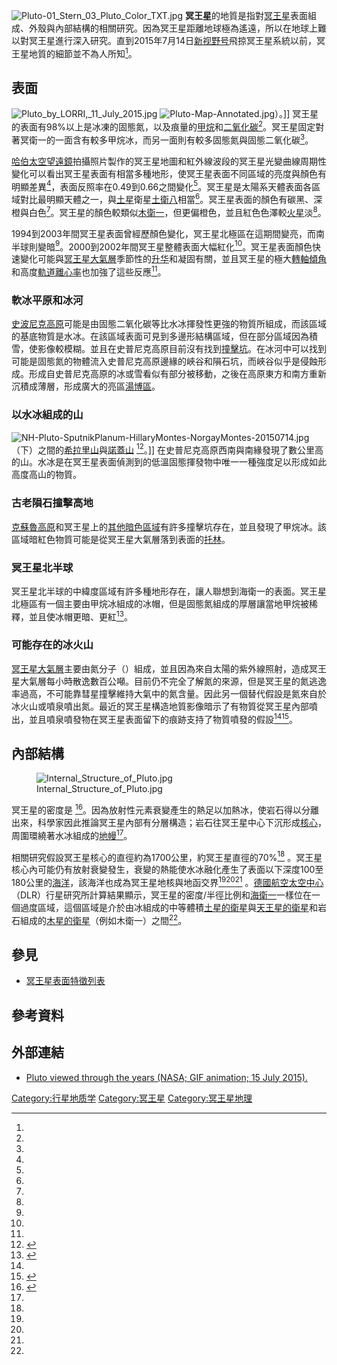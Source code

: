 {{noteTA
|G1 =Astronomy
|1=zh-cn:德国航空航天中心; zh-tw:德國航空太空中心;
|2T=zh-cn:地幔; zh-tw:地函; zh-hk:地幔
}}
[[File:Pluto-01_Stern_03_Pluto_Color_TXT.jpg|thumb]]
'''冥王星'''的地質是指對[[冥王星|冥王星]]表面組成、外殼與內部結構的相關研究。因為冥王星距離地球極為遙遠，所以在地球上難以對冥王星進行深入研究。直到2015年7月14日[[新视野号|新视野号]]飛掠冥王星系統以前，冥王星地質的細節並不為人所知<ref name="NASA-20150115" />。

== 表面 ==
{{see also|冥王星地理}}
[[File:Pluto_by_LORRI,_11_July_2015.jpg|thumb]]
[[File:Pluto-Map-Annotated.jpg|thumb]]）。]]
冥王星的表面有98%以上是冰凍的固態氮，以及痕量的[[甲烷|甲烷]]和[[二氧化碳|二氧化碳]]<ref name="tobias" />。冥王星固定對著冥衛一的一面含有較多甲烷冰，而另一面則有較多固態氮與固態二氧化碳<ref name="Boyle1999-MSNBC" />。

[[哈伯太空望遠鏡|哈伯太空望遠鏡]]拍攝照片製作的冥王星地圖和紅外線波段的冥王星光變曲線周期性變化可以看出冥王星表面有相當多種地形，使冥王星表面不同區域的亮度與顏色有明顯差異<ref name="Buie_2010 light curve" />，表面反照率在0.49到0.66之間變化<ref name="Hamilton" />。冥王星是太陽系天體表面各區域對比最明顯天體之一，與[[土星|土星]]衛星[[土衛八|土衛八]]相當<ref name="Buie_web_map" />。冥王星表面的顏色有碳黑、深橙與白色<ref name="Hubble2010" />。冥王星的顏色較類似[[木衛一|木衛一]]，但更偏橙色，並且紅色色澤較[[火星|火星]]淡<ref name="Buie_2010 surface-maps" />。

1994到2003年間冥王星表面曾經歷顏色變化，冥王星北極區在這期間變亮，而南半球則變暗<ref name="Hubble2010" />。2000到2002年間冥王星整體表面大幅紅化<ref name="Hubble2010" />。冥王星表面顏色快速變化可能與[[冥王星大氣層|冥王星大氣層]]季節性的[[升华|升华]]和凝固有關，並且冥王星的極大[[轉軸傾角|轉軸傾角]]和高度[[軌道離心率|軌道離心率]]也加強了這些反應<ref name="Hubble2010" />。

===軟冰平原和冰河===
[[史波尼克高原|史波尼克高原]]可能是由固態二氧化碳等比水冰揮發性更強的物質所組成，而該區域的基底物質是水冰。在該區域表面可見到多邊形結構區域，但在部分區域因為積雪，使影像較模糊。並且在史普尼克高原目前沒有找到[[撞擊坑|撞擊坑]]。在冰河中可以找到可能是固態氮的物體流入史普尼克高原邊緣的峽谷和隕石坑，而峽谷似乎是侵蝕形成。形成自史普尼克高原的冰或雪看似有部分被移動，之後在高原東方和南方重新沉積成薄層，形成廣大的亮區[[湯博區|湯博區]]。

{{Gallery|align=center |width=300
|File:Flowing nitrogen ice on Pluto.jpg|史波尼克高原北緣，影像中指出了固態氮流動方向，與地球上的冰河類似。
|File:Troughs in Sputnik Planum by LORRI.jpg|史波尼克高原南方的多邊形冰裂紋。該區域有風成條紋，可能證明了間歇泉的存在。影像右下方黑點是昇華的結果<ref name="NYT-20150717-kc3">{{cite news |last=Chang |first=Kenneth |title=Pluto Terrain Yields Big Surprises in New Horizons Images |url=http://www.nytimes.com/2015/07/18/science/space/pluto-terrain-yields-big-surprises-in-new-horizons-images.html |date=17 July 2015 |work=[[紐約時報|New York Times]] |accessdate=17 July 2015 |archive-date=2015-09-06 |archive-url=https://web.archive.org/web/20150906115035/http://www.nytimes.com/2015/07/18/science/space/pluto-terrain-yields-big-surprises-in-new-horizons-images.html |dead-url=no }}</ref>。
|File:NH-Pluto-FrozenCarbonMonoxide-20150714.jpg|綠色區域是史波尼克高原中[[一氧化碳|一氧化碳]]聚集區域。
}}

===以水冰組成的山===
[[File:NH-Pluto-SputnikPlanum-HillaryMontes-NorgayMontes-20150714.jpg|thumb]]（下）之間的[[希拉里山|希拉里山]]與[[諾蓋山|諾蓋山]] <ref name="NASA-20150724-lg">{{cite web |last=Gipson |first=Lillian |title=New Horizons Discovers Flowing Ices on Pluto |url=http://www.nasa.gov/feature/new-horizons-discovers-flowing-ices-on-pluto |date=24 July 2015 |work=[[NASA|NASA]] |accessdate=24 July 2015 |archive-date=2016-03-17 |archive-url=https://web.archive.org/web/20160317050557/http://www.nasa.gov/feature/new-horizons-discovers-flowing-ices-on-pluto/ |dead-url=no }}</ref>。]]
在史普尼克高原西南與南緣發現了數公里高的山。水冰是在冥王星表面偵測到的低溫固態揮發物中唯一一種強度足以形成如此高度高山的物質。

===古老隕石撞擊高地===
[[克蘇魯高原|克蘇魯高原]]和冥王星上的[[冥王星地理|其他暗色區域]]有許多撞擊坑存在，並且發現了甲烷冰。該區域暗紅色物質可能是從冥王星大氣層落到表面的[[托林_(天文学)|托林]]。

===冥王星北半球===
冥王星北半球的中緯度區域有許多種地形存在，讓人聯想到海衛一的表面。冥王星北極區有一個主要由甲烷冰組成的冰帽，但是固態氮組成的厚層讓當地甲烷被稀釋，並且使冰帽更暗、更紅<ref>{{cite web | title = Solar System Exploration: Multimedia: Gallery: Planetary Images: Pluto: The Ice Plot Thickens | publisher = NASA | url = http://solarsystem.nasa.gov/multimedia/display.cfm?Category=Planets&IM_ID=20257 | accessdate = 2015-08-11 | deadurl = yes | archiveurl = https://web.archive.org/web/20150818092817/http://solarsystem.nasa.gov/multimedia/display.cfm?Category=Planets&IM_ID=20257 | archivedate = 2015-08-18 }}</ref>。
{{Gallery|align=center |width=300
|File:NH-Pluto-MethaneIce-20150715.png|冥王星上的甲烷冰分布圖。亮綠色代表極冠，亮紅色則是[[炎魔斑|炎魔斑]]。
|File:NH-07-10-15-Pluto-FirstGeology-20150709.jpg|冥王星赤道暗區以北的區域是複雜的各種地形存在區域。
}}

===可能存在的冰火山===

[[冥王星大氣層|冥王星大氣層]]主要由氮分子（{{chem|N|2}}）組成，並且因為來自太陽的紫外線照射，造成冥王星大氣層每小時散逸數百公噸。目前仍不完全了解氮的來源，但是冥王星的氮逃逸率過高，不可能靠彗星撞擊維持大氣中的氮含量。因此另一個替代假設是氮來自於冰火山或噴泉噴出氮。最近的冥王星構造地質影像暗示了有物質從冥王星內部噴出，並且噴泉噴發物在冥王星表面留下的痕跡支持了物質噴發的假設<ref name="NYT-20150717-kc3"/><ref>{{cite web| title=Scientists study nitrogen provision for Pluto's atmosphere| publisher=phys.org| date=2015-08-11| url=http://phys.org/news/2015-08-scientists-nitrogen-provision-pluto-atmosphere.html| accessdate=11 August 2015| archive-date=2020-11-08| archive-url=https://web.archive.org/web/20201108135055/https://phys.org/news/2015-08-scientists-nitrogen-provision-pluto-atmosphere.html| dead-url=no}}</ref>。

== 內部結構 ==
[[File:Internal_Structure_of_Pluto.jpg|thumb]]

冥王星的密度是 {{val|1.87|u=g/cm3}}<ref>{{Cite web |url=http://www.universetoday.com/13861/pluto/ |title=Pluto – Universe Today |accessdate=2015-09-08 |archive-date=2020-11-27 |archive-url=https://web.archive.org/web/20201127015921/https://www.universetoday.com/13861/pluto/ |dead-url=no }}</ref>。因為放射性元素衰變產生的熱足以加熱冰，使岩石得以分離出來，科學家因此推論冥王星內部有分層構造；岩石往冥王星中心下沉形成[[行星核心|核心]]，周圍環繞著水冰組成的[[地幔|地幔]]<ref name="pluto.jhuapl Inside Story" />。

相關研究假設冥王星核心的直徑約為1700公里，約冥王星直徑的70%<ref name="Hussmann2006"/> 。冥王星核心內可能仍有放射衰變發生，衰變的熱能使水冰融化產生了表面以下深度100至180公里的[[地外液態水|海洋]]，該海洋也成為冥王星地核與地函交界<ref name="Hussmann2006" /><ref name="pluto.jhuapl Inside Story" /><ref name="space.com" /> 。[[德國航空太空中心|德國航空太空中心]]（DLR）行星研究所計算結果顯示，冥王星的密度/半徑比例和[[海衛一|海衛一]]一樣位在一個過度區域，這個區域是介於由冰組成的中等體積[[土星的衛星|土星的衛星]]與[[天王星的衛星|天王星的衛星]]和岩石組成的[[木星的衛星|木星的衛星]]（例如木衛一）之間<ref name="three-up-mess" />。
{{clear}}

== 參見 ==
* [[冥王星表面特徵列表|冥王星表面特徵列表]]

== 參考資料 ==
{{reflist
| colwidth = 30em
| refs =
<ref name="NASA-20150115">{{cite web
|last1=Brown
|first1=Dwayne
|last2=Buckley
|first2=Michael
|last3=Stothoff
|first3=Maria
|title=January 15, 2015 Release 15-011 - NASA's New Horizons Spacecraft Begins First Stages of Pluto Encounter
|url=http://www.nasa.gov/press/2015/january/nasa-s-new-horizons-spacecraft-begins-first-stages-of-pluto-encounter
|date=15 January 2015
|work=[[NASA|NASA]]
|accessdate=15 January 2015
|archive-date=2015-01-16
|archive-url=https://web.archive.org/web/20150116024251/http://www.nasa.gov/press/2015/january/nasa-s-new-horizons-spacecraft-begins-first-stages-of-pluto-encounter/
|dead-url=no
}}</ref>

<ref name="tobias">
{{cite journal
| title = Surface Ices and the Atmospheric Composition of Pluto
| first=Tobias C. |last=Owen
| first2=Ted L. |last2=Roush
| first3=Dale P. |last3=Cruikshank
| display-authors=3
| first4=James L. |last4=Elliot
| first5=Leslie A. |last5=Young
| first6=Catherine |last6=de Bergh
| first7=Bernard |last7=Schmitt
| first8=Thomas R. |last8=Geballe
| first9=Robert H. |last9=Brown
| first10=Mary Jane |last10=Bartholomew
| journal = Science
| date = 1993
| volume = 261
| issue = 5122
| pages = 745–748
| doi = 10.1126/science.261.5122.745
| pmid = 17757212
| bibcode = 1993Sci...261..745O <!--
| url=http://links.jstor.org/sici?sici=0036-8075%2819930806%293%3A261%3A5122%3C745%3ASIATAC%3E2.0.CO%3B2-G -->
}}
</ref>

<ref name="Boyle1999-MSNBC">{{cite news
| url = http://www.msnbc.msn.com/id/3077880/
| publisher = MSNBC
| title = Pluto regains its place on the fringe
| first = Alan
| last = Boyle
| date = 11 February 1999
| accessdate = 20 March 2007
| archive-date = 2011-08-20
| archive-url = https://www.webcitation.org/615UOQbVz?url=http://www.msnbc.msn.com/id/3077880/
| dead-url = no
}}</ref>

<ref name="Buie_2010 light curve">{{cite journal
| doi = 10.1088/0004-6256/139/3/1117
| first1 = Marc W.
| last1 = Buie
| first2 = William M.
| last2 = Grundy
| first3 = Eliot F.
| last3 = Young
| display-authors = 3
| first4 = Leslie A.
| last4 = Young
| first5 = S. Alan
| last5 = Stern
| date = 2010
| title = Pluto and Charon with the Hubble Space Telescope: I. Monitoring global change and improved surface properties from light curves
| journal = Astronomical Journal
| volume = 139
| issue = 3
| pages = 1117–1127
| url = http://www.boulder.swri.edu/~buie/biblio/pub072.html
| bibcode = 2010AJ....139.1117B
| access-date = 2015-09-08
| archive-date = 2015-07-20
| archive-url = https://web.archive.org/web/20150720235026/http://www.boulder.swri.edu/~buie/biblio/pub072.html
| dead-url = no
}}</ref>

<ref name="Hamilton">{{cite web
| date = 12 February 2006
| title = Dwarf Planet Pluto
| publisher = Views of the Solar System
| first = Calvin J.
| last = Hamilton
| url = http://www.solarviews.com/eng/pluto.htm
| accessdate = 10 January 2007
| archive-date = 2007-01-10
| archive-url = https://web.archive.org/web/20070110203242/http://www.solarviews.com/eng/pluto.htm
| dead-url = no
}}</ref>

<ref name="Buie_web_map">{{cite web
 |url         = http://www.boulder.swri.edu/~buie/pluto/hrcmap.html
 |title       = Pluto map information
 |first       = Marc W.
 |last        = Buie
 |accessdate  = 10 February 2010
 |deadurl     = yes
 |archiveurl  = https://web.archive.org/web/20110629005310/http://www.boulder.swri.edu/~buie/pluto/hrcmap.html
 |archivedate = 2011年6月29日
}}</ref>

<ref name="Hubble2010">{{cite web
| url = http://hubblesite.org/newscenter/archive/releases/2010/06/full/
| title = New Hubble Maps of Pluto Show Surface Changes
| first = Ray
| last = Villard
| first2 = Marc W.
| last2 = Buie
| date = 4 February 2010<!-- 01:00 pm (EST)-->
| publisher = News Release Number: STScI-2010-06
| accessdate = 10 February 2010
| archive-date = 2010-02-09
| archive-url = https://web.archive.org/web/20100209084358/http://hubblesite.org/newscenter/archive/releases/2010/06/full/
| dead-url = no
}}</ref>

<ref name="Buie_2010 surface-maps">{{cite journal
| doi = 10.1088/0004-6256/139/3/1128
| first1 = Marc W.
| last1 = Buie
| first2 = William M.
| last2 = Grundy
| first3 = Eliot F.
| last3 = Young
| display-authors = 3
| first4 = Leslie A.
| last4 = Young
| first5 = S. Alan
| last5 = Stern
| date = 2010
| title = Pluto and Charon with the Hubble Space Telescope: II. Resolving changes on Pluto's surface and a map for Charon
| journal = Astronomical Journal
| volume = 139
| issue = 3
| pages = 1128–1143
| url = http://www.boulder.swri.edu/~buie/biblio/pub073.html
| bibcode = 2010AJ....139.1128B
| access-date = 2015-09-08
| archive-date = 2015-07-07
| archive-url = https://web.archive.org/web/20150707205927/http://www.boulder.swri.edu/~buie/biblio/pub073.html
| dead-url = no
}}</ref>

<!--- not used in text?
<ref name=nominatename>
{{cite web
|url = http://www.ourpluto.org/nominate
|title = Nominate a Name!
|date = 
|accessdate = 21 March 2015
|website = Our Pluto
|publisher = 
|last = 
|first = 
|archive-url = https://web.archive.org/web/20150322104634/http://www.ourpluto.org/nominate
|archive-date = 2015-03-22
|dead-url = yes
}}
</ref>
--->

<ref name="Hussmann2006">{{cite journal| doi = 10.1016/j.icarus.2006.06.005| last1 = Hussmann| first1 = Hauke| last2 = Sohl| first2 = Frank| last3 = Spohn| first3 = Tilman| date = November 2006| title = Subsurface oceans and deep interiors of medium-sized outer planet satellites and large trans-neptunian objects| journal = [[伊卡洛斯_(期刊)|Icarus]]| volume = 185| issue = 1| pages = 258–273| url = http://www.researchgate.net/profile/Tilman_Spohn/publication/225019299_Subsurface_Oceans_and_Deep_Interiors_of_Medium-Sized_Outer_Planet_Satellites_and_Large_Trans-Neptunian_Objects/links/55018a3a0cf24cee39f7b952.pdf| bibcode = 2006Icar..185..258H| ref = {{sfnRef|Hussmann Sohl et al.|2006}}| access-date = 2015-09-08| archive-date = 2015-08-31| archive-url = https://web.archive.org/web/20150831232202/http://www.researchgate.net/profile/Tilman_Spohn/publication/225019299_Subsurface_Oceans_and_Deep_Interiors_of_Medium-Sized_Outer_Planet_Satellites_and_Large_Trans-Neptunian_Objects/links/55018a3a0cf24cee39f7b952.pdf| dead-url = no}}</ref>

<!--
<ref name="BuieGrundyYoung_2006">
{{cite journal
|first=Marc W. |last=Buie
|first2=William M. |last2=Grundy
|first3=Eliot F. |last3=Young
|display-authors=3
|first4=Leslie A. |last4=Young
|first5=S. Alan |last5=Stern
|title=Orbits and photometry of Pluto's satellites: Charon, S/2005 P1, and S/2005 P2
|url=https://archive.org/details/sim_astronomical-journal_2006-07_132_1/page/290 |journal=Astronomical Journal
|date=2006
|volume=132 |issue=1 |page=290
|bibcode=2006AJ....132..290B |doi=10.1086/504422 |arxiv=astro-ph/0512491 }}
</ref>
-->

<ref name="pluto.jhuapl Inside Story">{{cite web
 |title        = The Inside Story
 |publisher    = Johns Hopkins University Applied Physics Laboratory
 |work         = pluto.jhuapl.edu – NASA New Horizons mission site
 |url          = http://pluto.jhuapl.edu/Participate/learn/What-We-Know.php?link=The-Inside-Story
 |date         = 2007
 |accessdate   = 11 July 2015
 |archive-url  = https://www.webcitation.org/615UPDBDD?url=http://www.pluto.jhuapl.edu/science/everything_pluto/9_insideStory.html
 |archive-date = 2011-08-20
 |dead-url     = yes
}}</ref>

<ref name="space.com">{{cite web
| title = What is Pluto made of?
| publisher = Space.com
| work = 
| url = http://www.space.com/18562-what-is-pluto-made-of.html
| date = 20 November 2012
| accessdate = 11 July 2015
| archive-date = 2015-11-20
| archive-url = https://web.archive.org/web/20151120225702/http://www.space.com/18562-what-is-pluto-made-of.html
| dead-url = no
}}</ref>

<ref name="three-up-mess">[http://solarsystem.dlr.de/TP/aufbau_en.shtml DLR Interior Structure of Planetary Bodies] {{Wayback|url=http://solarsystem.dlr.de/TP/aufbau_en.shtml |date=20110726012828 }} [http://solarsystem.dlr.de/TP/images/gross/radius_density.jpg DLR Radius to Density] {{Wayback|url=http://solarsystem.dlr.de/TP/images/gross/radius_density.jpg |date=20110726012909 }} [http://www.dlr.de/pf/en/desktopdefault.aspx/tabid-4772/7910_read-14650/ The natural satellites of the giant outer planets...] {{Wayback|url=http://www.dlr.de/pf/en/desktopdefault.aspx/tabid-4772/7910_read-14650/ |date=20110511145526 }}</ref>
}}

==外部連結==
* [http://www.nasa.gov/image-feature/goddard/views-of-pluto-through-the-years Pluto viewed through the years (NASA; GIF animation; 15 July 2015).] {{Wayback|url=http://www.nasa.gov/image-feature/goddard/views-of-pluto-through-the-years |date=20150726170002 }}

{{冥王星}}

[[Category:行星地质学|Category:行星地质学]]
[[Category:冥王星|Category:冥王星]]
[[Category:冥王星地理|Category:冥王星地理]]